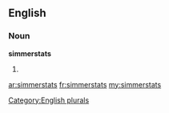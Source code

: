 ==English==

===Noun===
'''simmerstats'''

# {{plural of|[[simmerstat]]}}

[[Category:English plurals]]

[[ar:simmerstats]]
[[fr:simmerstats]]
[[my:simmerstats]]